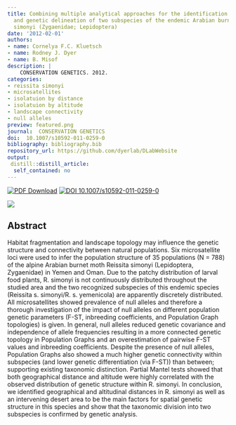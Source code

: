 ```yaml
---
title: Combining multiple analytical approaches for the identification of population structure
  and genetic delineation of two subspecies of the endemic Arabian burnet moth Reissita
  simonyi (Zygaenidae; Lepidoptera)
date: '2012-02-01'
authors:
- name: Cornelya F.C. Kluetsch
- name: Rodney J. Dyer
- name: B. Misof
description: |
    CONSERVATION GENETICS. 2012.  
categories: 
- reissita simonyi
- microsatellites
- isolatuion by distance
- isolatuion by altitude
- landscape connectivity
- null alleles
preview: featured.png
journal:  CONSERVATION GENETICS
doi:  10.1007/s10592-011-0259-0
bibliography: bibliography.bib
repository_url: https://github.com/dyerlab/DLabWebsite
output:
 distill::distill_article:
  self_contained: no
---
```


 [![PDF Download](https://img.shields.io/badge/PDF-21B02C.svg)](https://drive.google.com/open?id=0B0T81CzLjtfPMkxsUU5ETFVnM0U) [![ DOI 10.1007/s10592-011-0259-0](http://img.shields.io/badge/DOI-474747.svg)](https://doi.org/10.1007/s10592-011-0259-0)

![]( featured.png )

## Abstract

Habitat fragmentation and landscape topology may influence the genetic structure and connectivity between natural populations. Six microsatellite loci were used to infer the population structure of 35 populations (N = 788) of the alpine Arabian burnet moth Reissita simonyi (Lepidoptera, Zygaenidae) in Yemen and Oman. Due to the patchy distribution of larval food plants, R. simonyi is not continuously distributed throughout the studied area and the two recognized subspecies of this endemic species (Reissita s. simonyi/R. s. yemenicola) are apparently discretely distributed. All microsatellites showed prevalence of null alleles and therefore a thorough investigation of the impact of null alleles on different population genetic parameters (F-ST, inbreeding coefficients, and Population Graph topologies) is given. In general, null alleles reduced genetic covariance and independence of allele frequencies resulting in a more connected genetic topology in Population Graphs and an overestimation of pairwise F-ST values and inbreeding coefficients. Despite the presence of null alleles, Population Graphs also showed a much higher genetic connectivity within subspecies (and lower genetic differentiation (via F-ST)) than between; supporting existing taxonomic distinction. Partial Mantel tests showed that both geographical distance and altitude were highly correlated with the observed distribution of genetic structure within R. simonyi. In conclusion, we identified geographical and altitudinal distances in R. simonyi as well as an intervening desert area to be the main factors for spatial genetic structure in this species and show that the taxonomic division into two subspecies is confirmed by genetic analysis.
